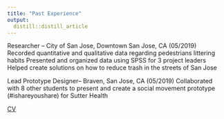 ```yaml
---
title: "Past Experience"
output:
  distill::distill_article
---
```


Researcher – City of San Jose, Downtown San Jose, CA (05/2019)
Recorded quantitative and qualitative data regarding pedestrians littering habits
Presented and organized data using SPSS for 3 project leaders
Helped create solutions on how to reduce trash in the streets of San Jose

Lead Prototype Designer– Braven, San Jose, CA (05/2019)
Collaborated with 8 other students to present and create a social movement prototype (#ishareyoushare) for Sutter Health


<a href = "Sachi_Resume.pdf" target = '_blank'>CV</a>






